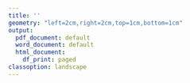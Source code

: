 ```yaml
---
title: ''
geometry: "left=2cm,right=2cm,top=1cm,bottom=1cm"
output:
  pdf_document: default
  word_document: default
  html_document:
    df_print: paged
classoption: landscape
---
```

\pagenumbering{gobble}
\begin{center}
\includegraphics[height=4cm]{temp/rpic.png}
\hfill
\includegraphics[height=4cm]{temp/lpic.png} \\
\bigskip
{\Huge\bf Certificate of participation} \\
\bigskip
{\Huge <<Ponente>> } \\
{\Large\bf <<Afiliacion>>} \\
\bigskip
\bigskip
{\Large has participated in:}
{\Large <<ACTO>> - <<GRUPO>>} \\
{\Large with the communication <<Tipo>> entitled:} \\
\bigskip
\bigskip
{\Huge\bf <<Titulo>> } \\
\bigskip
\bigskip
{\Large date <<Fecha>> and a duration of <<HORAS>> hour(s).} \\
\bigskip
\bigskip
{\Large Signed by:}\\
\bigskip
\includegraphics[height=2cm]{temp/spic.png}\\
{\Large <<FIRMANTE>>}\\
{\Large <<PUESTO>>}\\

\end{center}
